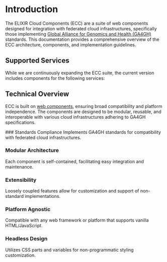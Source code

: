 
# Introduction

The ELIXIR Cloud Components (ECC) are a suite of web components designed for integration with federated cloud infrastructures, specifically those implementing [Global Alliance for Genomics and Health (GA4GH)](https://www.ga4gh.org/) standards. This documentation provides a comprehensive overview of the ECC architecture, components, and implementation guidelines.

## Supported Services

While we are continuously expanding the ECC suite, the current version includes components for the following services:

<div className='flex gap-4 mt-4'>
  <Card title='Task Execution Service (TES)' href='/docs/tes/introduction' />
  <Card title='Workflow Execution Service (WES)' href='/docs/wes/introduction' />
</div>

## Technical Overview

ECC is built on [web components](https://www.webcomponents.org/introduction), ensuring broad compatibility and platform independence. The components are designed to be modular, reusable, and interoperable with various cloud infrastructures adhering to GA4GH specifications.

<Steps>
### Standards Compliance
Implements GA4GH standards for compatibility with federated cloud infrastructures.

### Modular Architecture

Each component is self-contained, facilitating easy integration and maintenance.

### Extensibility

Loosely coupled features allow for customization and support of non-standard implementations.

### Platform Agnostic

Compatible with any web framework or platform that supports vanilla HTML/JavaScript.

### Headless Design

Utilizes CSS parts and variables for non-programmatic styling customization.

</Steps>
